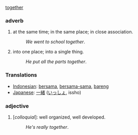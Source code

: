 [[together]]
===adverb===
#at the same time; in the same place; in close association.
#:''We went to school together''.
#into one place; into a single thing.
#:''He put all the parts together''.

=== Translations ===
*[[Indonesian]]: [[sama|bersama]], [[sama|bersama-sama]], [[bareng]]
*[[Japanese]]: [[一緒]] ([[いっしょ]], issho)


===adjective===
#[''colloquial'']: well organized, well developed.
#:''He's really together''.